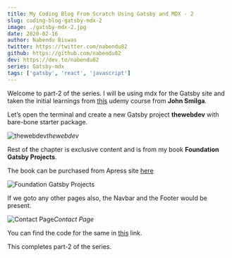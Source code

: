 ```yaml
---
title: My Coding Blog From Scratch Using Gatsby and MDX - 2
slug: coding-blog-gatsby-mdx-2
image: ./gatsby-mdx-2.jpg
date: 2020-02-16
author: Nabendu Biswas
twitter: https://twitter.com/nabendu82
github: https://github.com/nabendu82
dev: https://dev.to/nabendu82
series: Gatsby-mdx
tags: ['gatsby', 'react', 'javascript']
---
```



Welcome to part-2 of the series. I will be using mdx for the Gatsby site and taken the initial learnings from [this](https://www.udemy.com/course/gatsby-tutorial-and-projects-course/learn/lecture/15206316#overview) udemy course from **John Smilga**.

Let’s open the terminal and create a new Gatsby project **thewebdev** with bare-bone starter package.

![thewebdev](https://ik.imagekit.io/thewebdev/thewebdev/2/1_mAOKeKG9D.png)*thewebdev*

Rest of the chapter is exclusive content and is from my book **Foundation Gatsby Projects**.

The book can be purchased from Apress site <a href="https://www.apress.com/in/book/9781484265574" target="_blank" rel="noopener noreferrer">here</a>





<div className={styles.image__small}>

![Foundation Gatsby Projects](https://res.cloudinary.com/dxkxvfo2o/image/upload/v1609570264/Foundation_Gatsby_zilffx.jpg)

</div>

If we goto any other pages also, the Navbar and the Footer would be present.

![Contact Page](https://ik.imagekit.io/thewebdev/thewebdev/2/16_0Cvyp0iL3w.png)*Contact Page*

You can find the code for the same in [this](https://github.com/nabendu82/thewebdev-public) link.

This completes part-2 of the series.
